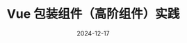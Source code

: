 ---
title: Vue 包装组件（高阶组件）实践
date: "2024-12-17"
description: 前端开发中一个常见场景是对现有组件包一层，以实现功能增强，但如何将原组件的 props 和事件传递给包装组件，并保持正确的类型推导，是一个值得探讨的问题。
tag: ['Vue', '高阶组件']
cover: ''
---